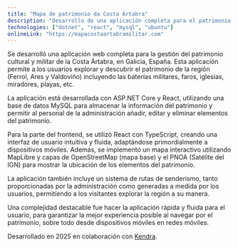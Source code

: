 ```yaml
---
title: "Mapa de patrimonio da Costa Ártabra"
description: "Desarrollo de una aplicación completa para el patrimonio cultural y militar de la Costa Ártabra."
technologies: ["dotnet", "react", "mysql", "ubuntu"]
onlineLink: "https://mapacostaartabramilitar.com"
---
```


Se desarrolló una aplicación web completa para la gestión del patrimonio cultural y militar de la Costa Ártabra, en Galicia, España. Esta aplicación permite a los usuarios explorar y descubrir el patrimonio de la región (Ferrol, Ares y Valdoviño) incluyendo las baterías militares, faros, iglesias, miradores, playas, etc.

La aplicación está desarrollada con ASP.NET Core y React, utilizando una base de datos MySQL para almacenar la información del patrimonio y permitir al personal de la administración añadir, editar y eliminar elementos del patrimonio.

Para la parte del frontend, se utilizó React con TypeScript, creando una interfaz de usuario intuitiva y fluida, adaptándose primordialmente a dispositivos móviles. Además, se implementó un mapa interactivo utilizando MapLibre y capas de OpenStreetMap (mapa base) y el PNOA (Satélite del IGN) para mostrar la ubicación de los elementos del patrimonio.

La aplicación también incluye un sistema de rutas de senderismo, tanto proporcionadas por la administración como generadas a medida por los usuarios, permitiendo a los visitantes explorar la región a su manera.

Una complejidad destacable fue hacer la aplicación rápida y fluida para el usuario, para garantizar la mejor experiencia posible al navegar por el patrimonio, sobre todo desde dispositivos móviles en redes móviles.

Desarrollado en 2025 en colaboración con [Kendra](https://kendra.es/).
